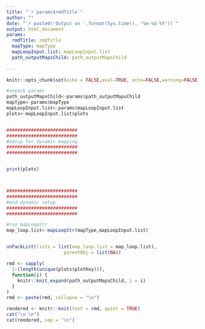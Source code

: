 ```yaml
---
title: "`r params$rmdTitle`"
author: ""
date: "`r paste0('Output on ',format(Sys.time(), '%m-%d-%Y'))`"
output: html_document
params:
  rmdTitle: rmdTitle
  mapType: mapType
  mapLoopInput.list: mapLoopInput.list
  path_outputMapsChild: path_outputMapsChild
  
---
```


```r
knitr::opts_chunk$set(echo = FALSE,eval=TRUE, echo=FALSE,warning=FALSE, message = FALSE)
```

```r
#unpack params
path_outputMapsChild<-params$path_outputMapsChild
mapType<-params$mapType
mapLoopInput.list<-params$mapLoopInput.list
plots<-mapLoopInput.list$plots


##########################
##########################
#setup for dynamic mapping
##########################
##########################


print(plots)



##########################
##########################
#end dynamic setup
##########################
##########################

#run mapLoopStr
map_loop.list<-mapLoopStr(mapType,mapLoopInput.list)


unPackList(lists = list(map_loop.list = map_loop.list),
                     parentObj = list(NA))

rmd <- sapply(
  1:(length(unique(plots$plotKey))),
  function(i) {
    knitr::knit_expand(path_outputMapsChild, i = i)
  }
)
rmd <- paste(rmd, collapse = "\n")

```

```r

rendered <- knitr::knit(text = rmd, quiet = TRUE)
cat("\n \n")
cat(rendered, sep = "\n")


```

